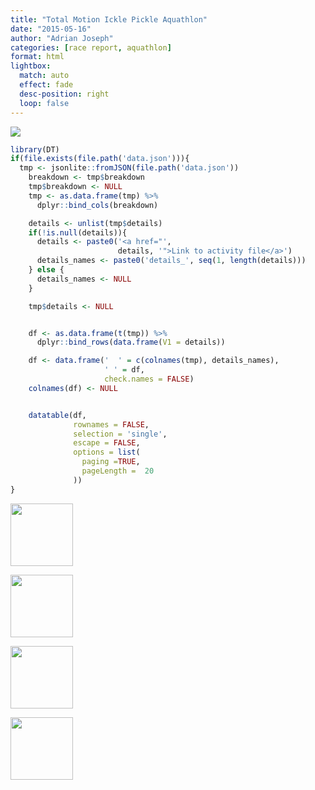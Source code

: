 ```yaml
---
title: "Total Motion Ickle Pickle Aquathlon"
date: "2015-05-16"
author: "Adrian Joseph"
categories: [race report, aquathlon]
format: html
lightbox:
  match: auto
  effect: fade
  desc-position: right
  loop: false
---
```


![](https://storage.googleapis.com/blogs_josa/sport/2015-05-16_TOTAL_MOTION_ICKLE_PICKLE_AQUATHLON/img/00.png)

```r
library(DT)
if(file.exists(file.path('data.json'))){
  tmp <- jsonlite::fromJSON(file.path('data.json'))
    breakdown <- tmp$breakdown
    tmp$breakdown <- NULL
    tmp <- as.data.frame(tmp) %>%
      dplyr::bind_cols(breakdown)

    details <- unlist(tmp$details)
    if(!is.null(details)){
      details <- paste0('<a href="',
                        details, '">Link to activity file</a>')
      details_names <- paste0('details_', seq(1, length(details)))
    } else {
      details_names <- NULL
    }

    tmp$details <- NULL


    df <- as.data.frame(t(tmp)) %>%
      dplyr::bind_rows(data.frame(V1 = details))

    df <- data.frame('  ' = c(colnames(tmp), details_names),
                     ' ' = df,
                     check.names = FALSE)
    colnames(df) <- NULL


    datatable(df,
              rownames = FALSE,
              selection = 'single',
              escape = FALSE,
              options = list(
                paging =TRUE,
                pageLength =  20
              ))
}
```





::: {layout-ncol=4}
![](https://storage.googleapis.com/blogs_josa/sport/2015-05-16_TOTAL_MOTION_ICKLE_PICKLE_AQUATHLON/img/00.png){ width="100" group="hi" }

![](https://storage.googleapis.com/blogs_josa/sport/2015-05-16_TOTAL_MOTION_ICKLE_PICKLE_AQUATHLON/img/01.png){ width="100" group="hi" }

![](https://storage.googleapis.com/blogs_josa/sport/2015-05-16_TOTAL_MOTION_ICKLE_PICKLE_AQUATHLON/img/02.png){ width="100" group="hi" }

![](https://storage.googleapis.com/blogs_josa/sport/2015-05-16_TOTAL_MOTION_ICKLE_PICKLE_AQUATHLON/img/03.jpg){ width="100" group="hi" }


:::
